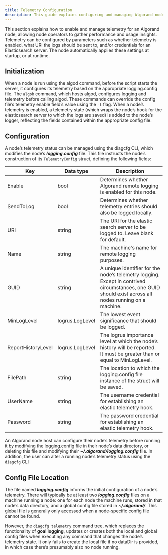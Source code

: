 ```yaml
---
title: Telemetry Configuration
description: This guide explains configuring and managing Algorand node telemetry using logging.config files or the diagcfg CLI. It details initialization, key telemetry settings like Enable and URI, and the location of configuration files, which can be node-specific or global.
---
```


This section explains how to enable and manage telemetry for an Algorand node, allowing node operators to gather performance and usage insights. Telemetry can be configured by parameters such as whether telemetry is enabled, what URI the logs should be sent to, and/or credentials for an Elasticsearch server. The node automatically applies these settings at startup, or at runtime.

## Initialization

When a node is run using the algod command, before the script starts the server, it configures its telemetry based on the appropriate logging.config file. The `algoh` command, which hosts algod, configures logging and telemetry before calling algod. These commands can override the config file’s telemetry enable field’s value using the `-t` flag.
When a node’s telemetry is enabled, a telemetry state (which wraps the node’s hook for the elasticsearch server to which the logs are saved) is added to the node’s logger, reflecting the fields contained within the appropriate config file.

## Configuration

A node’s telemetry status can be managed using the diagcfg CLI, which modifies the node’s **_logging.config_** file. This file instructs the node’s construction of its `TelemetryConfig` struct, defining the following fields:

| Key                | Data type       | Description                                                                                                                                           |
| ------------------ | --------------- | ----------------------------------------------------------------------------------------------------------------------------------------------------- |
| Enable             | bool            | Determines whether Algorand remote logging is enabled for this node.                                                                                  |
| SendToLog          | bool            | Determines whether telemetry entries should also be logged locally.                                                                                   |
| URI                | string          | The URI for the elastic search server to be logged to. Leave blank for default.                                                                       |
| Name               | string          | The machine's name for remote logging purposes.                                                                                                       |
| GUID               | string          | A unique identifier for the node’s telemetry logging. Except in contrived circumstances, one GUID should exist across all nodes running on a machine. |
| MinLogLevel        | logrus.LogLevel | The lowest event significance that should be logged.                                                                                                  |
| ReportHistoryLevel | logrus.LogLevel | The logrus importance level at which the node’s history will be reported. It must be greater than or equal to MinLogLevel.                            |
| FilePath           | string          | The location to which the logging.config file instance of the struct will be saved.                                                                   |
| UserName           | string          | The username credential for establishing an elastic telemetry hook.                                                                                   |
| Password           | string          | The password credential for establishing an elastic telemetry hook.                                                                                   |

An Algorand node host can configure their node’s telemetry before running it by modifying the logging.config file in their node’s data directory, or deleting this file and modifying their **_~/.algorand/logging.config_** file. In addition, the user can alter a running node’s telemetry status using the `diagcfg` CLI

## Config File Location

The file named **_logging.config_** informs the initial configuration of a node’s telemetry. There will typically be at least two **_logging.config_** files on a machine running a node: one for each node the machine runs, stored in that node’s data directory, and a global config file stored in **_~/.algorand/_**. This global file is generally only accessed when a node-specific config file cannot be found.

However, the `diagcfg telemetry` command tree, which replaces the functionality of **goal logging**, updates or creates both the local and global config files when executing any command that changes the node’s telemetry state. It only fails to create the local file if no dataDir is provided, in which case there’s presumably also no node running.
